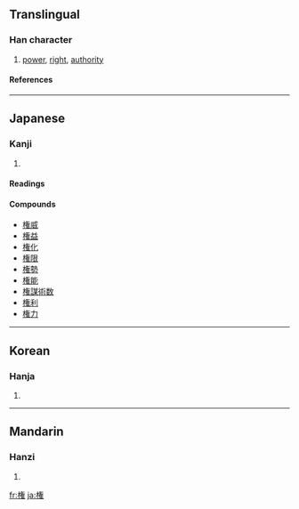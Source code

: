 {{see|權}}

==Translingual==
===Han character===
{{Han char|rn=75|rad=木|as=11|sn=15|four=|canj=木人大土 (DOKG)}}
# [[power]], [[right]], [[authority]]
====References====
{{Han ref|kx=0551.181|dkj=15484|dj=0939.180|hdz=80020.260|uh=6A29|ud=27177}}

----
==Japanese==
===Kanji===
{{ja-kanji|grade=6|rs=木11}}
# {{defn|Japanese}} 
====Readings====
{{ja-readings|on=[[けん]] (ken), [[ごん]] (gon)|kun=[[おもり]] (omori), [[はかる]] (hakaru), [[かり]] (kari)}}

====Compounds====
*[[権威]]
*[[権益]]
*[[権化]]
*[[権限]]
*[[権勢]]
*[[権能]]
*[[権謀術数]]
*[[権利]]
*[[権力]]

----
==Korean==
===Hanja===
{{ko-hanja|hangeul=권|eumhun=|rv=gwon|mr=kwŏn|y=kwen}}
# {{defn|Korean}}

----
==Mandarin==
===Hanzi===
{{cmn-hanzi|pin=[[quán]] ([[quan2]])|wg=ch'üan<sup>2</sup>}}
# {{defn|Mandarin}}

[[fr:権]]
[[ja:権]]